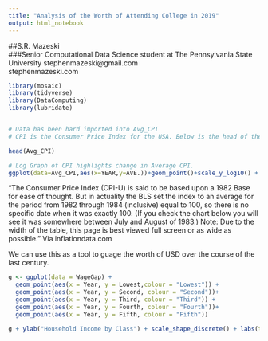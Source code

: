```yaml
---
title: "Analysis of the Worth of Attending College in 2019"
output: html_notebook
---
```


##S.R. Mazeski <br /> 
###Senior Computational Data Science student at The Pennsylvania State University
stephenmazeski@gmail.com <br /> 
stephenmazeski.com



```r
library(mosaic)
library(tidyverse)
library(DataComputing)
library(lubridate)



```

```r
# Data has been hard imported into Avg_CPI
# CPI is the Consumer Price Index for the USA. Below is the head of the data along with an explination of its importance in this analysis.

head(Avg_CPI)

```


```r
# Log Graph of CPI highlights change in Average CPI.
ggplot(data=Avg_CPI,aes(x=YEAR,y=AVE.))+geom_point()+scale_y_log10() + geom_smooth() + labs(title = "US Avg CPI History", caption = "Based on data from inflationdata.com")

```
"The Consumer Price Index (CPI-U) is said to be based upon a 1982 Base for ease of thought. But in actuality the BLS set the index to an average for the period from 1982 through 1984 (inclusive) equal to 100, so there is no specific date when it was exactly 100. (If you check the chart below you will see it was somewhere between July and August of 1983.)
Note: Due to the width of the table, this page is best viewed full screen or as wide as possible." Via inflationdata.com

We can use this as a tool to guage the worth of USD over the course of the last century.



```r

g <- ggplot(data = WageGap) + 
  geom_point(aes(x = Year, y = Lowest,colour = "Lowest")) +
  geom_point(aes(x = Year, y = Second, colour = "Second"))+
  geom_point(aes(x = Year, y = Third, colour = "Third")) +
  geom_point(aes(x = Year, y = Fourth, colour = "Fourth"))+
  geom_point(aes(x = Year, y = Fifth, colour = "Fifth"))

g + ylab("Household Income by Class") + scale_shape_discrete() + labs(title = "Wages by Five Distinct Classes in the US", caption = "Based on data from The US Census Bureau")
```


























